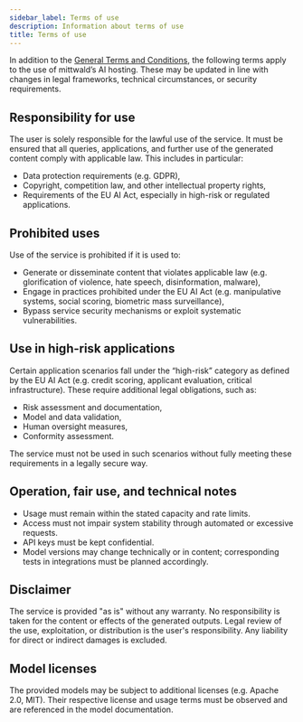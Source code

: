```yaml
---
sidebar_label: Terms of use
description: Information about terms of use
title: Terms of use
---
```


In addition to the [General Terms and Conditions](https://www.mittwald.de/agb), the following terms apply to the use of mittwald’s AI hosting. These may be updated in line with changes in legal frameworks, technical circumstances, or security requirements.

## Responsibility for use

The user is solely responsible for the lawful use of the service. It must be ensured that all queries, applications, and further use of the generated content comply with applicable law. This includes in particular:

- Data protection requirements (e.g. GDPR),
- Copyright, competition law, and other intellectual property rights,
- Requirements of the EU AI Act, especially in high-risk or regulated applications.

## Prohibited uses

Use of the service is prohibited if it is used to:

- Generate or disseminate content that violates applicable law (e.g. glorification of violence, hate speech, disinformation, malware),
- Engage in practices prohibited under the EU AI Act (e.g. manipulative systems, social scoring, biometric mass surveillance),
- Bypass service security mechanisms or exploit systematic vulnerabilities.

## Use in high-risk applications

Certain application scenarios fall under the “high-risk” category as defined by the EU AI Act (e.g. credit scoring, applicant evaluation, critical infrastructure). These require additional legal obligations, such as:

- Risk assessment and documentation,
- Model and data validation,
- Human oversight measures,
- Conformity assessment.

The service must not be used in such scenarios without fully meeting these requirements in a legally secure way.

## Operation, fair use, and technical notes

- Usage must remain within the stated capacity and rate limits.
- Access must not impair system stability through automated or excessive requests.
- API keys must be kept confidential.
- Model versions may change technically or in content; corresponding tests in integrations must be planned accordingly.

## Disclaimer

The service is provided "as is" without any warranty. No responsibility is taken for the content or effects of the generated outputs. Legal review of the use, exploitation, or distribution is the user's responsibility. Any liability for direct or indirect damages is excluded.

## Model licenses

The provided models may be subject to additional licenses (e.g. Apache 2.0, MIT). Their respective license and usage terms must be observed and are referenced in the model documentation.

